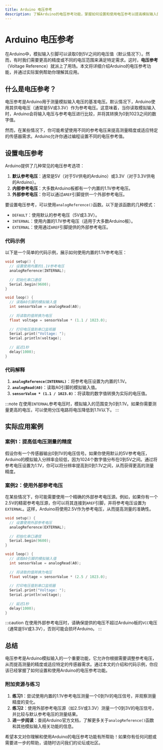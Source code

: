 ```yaml
---
title: Arduino 电压参考
description: 了解Arduino的电压参考功能，掌握如何设置和使用电压参考以提高模拟输入的精度。
---
```


# Arduino 电压参考

在Arduino中，模拟输入引脚可以读取0到5V之间的电压值（默认情况下）。然而，有时我们需要更高的精度或不同的电压范围来满足特定需求。这时，**电压参考**（Voltage Reference）就派上了用场。本文将详细介绍Arduino的电压参考功能，并通过实际案例帮助你理解其应用。

## 什么是电压参考？

电压参考是Arduino用于测量模拟输入电压的基准电压。默认情况下，Arduino使用其供电电压（通常是5V或3.3V）作为参考电压。这意味着，当你读取模拟输入时，Arduino会将输入电压与参考电压进行比较，并将其转换为0到1023之间的数字值。

然而，在某些情况下，你可能希望使用不同的参考电压来提高测量精度或适应特定的传感器需求。Arduino允许你通过编程设置不同的电压参考值。

## 设置电压参考

Arduino提供了几种常见的电压参考选项：

1. **默认参考电压**：通常是5V（对于5V供电的Arduino）或3.3V（对于3.3V供电的Arduino）。
2. **内部参考电压**：大多数Arduino板都有一个内置的1.1V参考电压。
3. **外部参考电压**：你可以通过`AREF`引脚提供一个外部参考电压。

要设置电压参考，可以使用`analogReference()`函数。以下是该函数的几种模式：

- `DEFAULT`：使用默认的参考电压（5V或3.3V）。
- `INTERNAL`：使用内置的1.1V参考电压（适用于大多数Arduino板）。
- `EXTERNAL`：使用通过`AREF`引脚提供的外部参考电压。

### 代码示例

以下是一个简单的代码示例，展示如何使用内置的1.1V参考电压：

```cpp
void setup() {
  // 设置使用内置的1.1V参考电压
  analogReference(INTERNAL);
  
  // 初始化串口通信
  Serial.begin(9600);
}

void loop() {
  // 读取A0引脚的模拟输入值
  int sensorValue = analogRead(A0);
  
  // 将读取的值转换为电压
  float voltage = sensorValue * (1.1 / 1023.0);
  
  // 打印电压值到串口监视器
  Serial.print("Voltage: ");
  Serial.println(voltage);
  
  // 延迟1秒
  delay(1000);
}
```

### 代码解释

1. **`analogReference(INTERNAL)`**：将参考电压设置为内置的1.1V。
2. **`analogRead(A0)`**：读取A0引脚的模拟输入值。
3. **`sensorValue * (1.1 / 1023.0)`**：将读取的数字值转换为实际的电压值。

:::note
在使用`INTERNAL`参考电压时，模拟输入的范围变为0到1.1V。如果你需要测量更高的电压，可以使用分压电路将电压降低到1.1V以下。
:::

## 实际应用案例

### 案例1：提高低电压测量的精度

假设你有一个传感器输出0到1V的电压信号。如果你使用默认的5V参考电压，Arduino的模拟输入分辨率会较低，因为1024个数字值分布在0到5V之间。通过将参考电压设置为1.1V，你可以将分辨率提高到0到1.1V之间，从而获得更高的测量精度。

### 案例2：使用外部参考电压

在某些情况下，你可能需要使用一个精确的外部参考电压源。例如，如果你有一个2.5V的精密参考电压源，你可以将其连接到`AREF`引脚，并将参考电压设置为`EXTERNAL`。这样，Arduino将使用2.5V作为参考电压，从而提高测量的准确性。

```cpp
void setup() {
  // 设置使用外部参考电压
  analogReference(EXTERNAL);
  
  // 初始化串口通信
  Serial.begin(9600);
}

void loop() {
  // 读取A0引脚的模拟输入值
  int sensorValue = analogRead(A0);
  
  // 将读取的值转换为电压
  float voltage = sensorValue * (2.5 / 1023.0);
  
  // 打印电压值到串口监视器
  Serial.print("Voltage: ");
  Serial.println(voltage);
  
  // 延迟1秒
  delay(1000);
}
```

:::caution
在使用外部参考电压时，请确保提供的电压不超过Arduino板的`VCC`电压（通常是5V或3.3V），否则可能会损坏Arduino。
:::

## 总结

电压参考是Arduino模拟输入的一个重要功能，它允许你根据需要调整参考电压，从而提高测量的精度或适应特定的传感器需求。通过本文的介绍和代码示例，你应该已经掌握了如何设置和使用Arduino的电压参考功能。

### 附加资源与练习

1. **练习1**：尝试使用内置的1.1V参考电压测量一个0到1V的电压信号，并观察测量精度的变化。
2. **练习2**：使用外部参考电压源（如2.5V或3.3V）测量一个0到3V的电压信号，并比较与默认参考电压的测量结果。
3. **进一步阅读**：查阅Arduino官方文档，了解更多关于`analogReference()`函数和其他模拟输入相关功能的信息。

希望本文对你理解和使用Arduino的电压参考功能有所帮助！如果你有任何问题或需要进一步的帮助，请随时访问我们的论坛或社区。